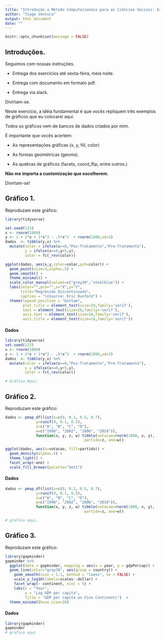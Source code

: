 ```yaml
---
title: "Introdução a Método Computacionais para as Ciências Sociais: Exercício 5"
author: "Tiago Ventura"
output: html_document
date: ""
---
```


```r
knitr::opts_chunk$set(message = FALSE)
```

## Introduções. 
  
Seguimos com nossas instruções. 

- Entrega dos exercícios até sexta-feira, meia noite. 

- Entrega com documento em formato pdf. 

- Entrega via slack. 

Divirtam-se. 

Neste exercício, a idéia fundamental é que vocês repliquem três exemplos de gráficos que eu colocarei aqui. 

Todos so gráficos vem de bancos de dados criados por mim. 

É importante que vocês acertem:

- As representações gráficas (x, y, fill, color)

- As formas geométricas (geoms). 

- As quebras de gráficos (facets, coord_flip, entre outros.)

**Não me importa a customização que escolherem**. 

Divirtam-se!

## Gráfico 1. 

Reproduzam este gráfico:

```r
library(tidyverse)

set.seed(123)
x <- rnorm(1000)
y <- 1 + 2*x + 1*x^2 - .5*x^3  + rnorm(1000,sd=3)
dados  <- tibble(y,x) %>% 
  mutate(color = ifelse(x>=0,"Pos-Tratamento","Pre-Tratamento"),
         y = ifelse(x>=0,y+5,y),
         color = fct_rev(color))

ggplot(dados, aes(x,y,color=color,pch=color)) +
  geom_point(size=3,alpha=.5) +
  geom_smooth() +
  theme_minimal() +
  scale_color_manual(values=c("grey30","steelblue")) +
  labs(color="",pch="",x="X",y="Y",
       title="Regressão Discontinuada",
       caption = "\nSource: Eric Dunford") +
  theme(legend.position = "bottom",
        plot.title = element_text(size=20,family='serif'),
        text = element_text(size=20,family='serif'),
        axis.text = element_text(size=18,family='serif'),
        axis.title = element_text(size=18,family='serif'))

```

#### Dados

```r
library(tidyverse)
set.seed(123)
x <- rnorm(1000)
y <- 1 + 2*x + 1*x^2 - .5*x^3  + rnorm(1000,sd=3)
dados  <- tibble(y,x) %>% 
  mutate(color = ifelse(x>=0,"Pos-Tratamento","Pre-Tratamento"),
         y = ifelse(x>=0,y+5,y),
         color = fct_rev(color))

# Gráfico Aqui:


```
## Gráfico 2. 

Reproduzam este gráfico:

```r
dados <- pmap_df(list(x=c(0, 0.2, 0.5, 0.7), 
              y=runif(4, 0.1, 0.5),  
              z=c("A", "B", "C", "D"), 
              w=c("1998", "2002", "2006", "2010")),
              function(x, y, z, w) tibble(votacao=rnorm(1000, x, y), 
                                    partido=z, ano=w))

ggplot(dados, aes(x=votacao, fill=partido)) +
  geom_density(alpha=.5) +
  theme_light() +
  facet_wrap(~ano) +
  scale_fill_brewer(palette="Set1")

```

#### Dados

```r
dados <- pmap_df(list(x=c(0, 0.2, 0.5, 0.7), 
              y=runif(4, 0.1, 0.5),  
              z=c("A", "B", "C", "D"), 
              w=c("1998", "2002", "2006", "2010")),
              function(x, y, z, w) tibble(votacao=rnorm(1000, x, y), 
                                    partido=z, ano=w))

# grafico aqui. 

```

## Gráfico 3. 

Reproduzam este gráfico:

```r
library(gapminder)
gapminder %>%
  ggplot(data = gapminder, mapping = aes(x = year, y = gdpPercap)) +
  geom_line(color="gray70", aes(group = country)) +
    geom_smooth(size = 1.1, method = "loess", se = FALSE) +
    scale_y_log10(labels=scales::dollar) +
    facet_wrap(~ continent, ncol = 5) +
    labs(x = "Year",
         y = "Log GDP per capita",
         title = "GDP per capita on Five Continents")  +
  theme_minimal(base_size=10)

```

#### Dados

```r
library(gapminder)
gapminder
# grafico aqui
```

